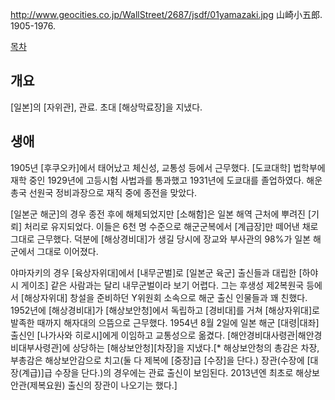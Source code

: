 http://www.geocities.co.jp/WallStreet/2687/jsdf/01yamazaki.jpg
山崎小五郎. 1905-1976.

[[목차]]
== 개요 ==
[일본]의 [자위관], 관료. 초대 [해상막료장]을 지냈다.
== 생애 ==
1905년 [후쿠오카]에서 태어났고 체신성, 교통성 등에서 근무했다. [도쿄대학] 법학부에 재학 중인 1929년에 고등시험 사법과를 통과했고 1931년에 도쿄대를 졸업하였다. 해운총국 선원국 정비과장으로 재직 중에 종전을 맞았다.

[일본군 해군]의 경우 종전 후에 해체되었지만 [소해함]은 일본 해역 근처에 뿌려진 [기뢰] 처리로 유지되었다. 이들은 6천 명 수준으로 해군군복에서 [계급장]만 떼어낸 채로 그대로 근무했다. 덕분에 [해상경비대]가 생길 당시에 장교와 부사관의 98%가 일본 해군에서 그대로 이어졌다.

야마자키의 경우 [육상자위대]에서 [내무군벌]로 [일본군 육군] 출신들과 대립한 [하야시 게이조] 같은 사람과는 달리 내무군벌이라 보기 어렵다. 그는 후생성 제2복원국 등에서 [해상자위대] 창설을 준비하던 Y위원회 소속으로 해군 출신 인물들과 꽤 친했다. 1952년에 [해상경비대]가 [해상보안청]에서 독립하고 [경비대]를 거쳐 [해상자위대]로 발족한 때까지 해자대의 으뜸으로 근무했다. 1954년 8월 2일에 일본 해군 [대령|대좌] 출신인 [나가사와 히로시]에게 이임하고 교통성으로 옮겼다. [해안경비대사령관|해안경비대부사령관]에 상당하는 [해상보안청][차장]을 지냈다.[* 해상보안청의 총감은 차장, 부총감은 해상보안감으로 치고(둘 다 제복에 [중장]급 [수장]을 단다.) 장관(수장에 [대장(계급)]급 수장을 단다.)의 경우에는 관료 출신이 보임된다. 2013년엔 최초로 해상보안관(제복요원) 출신의 장관이 나오기는 했다.]
